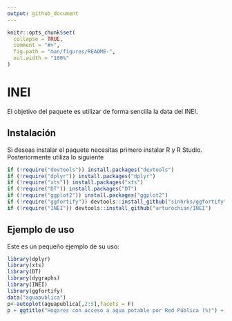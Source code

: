 ```yaml
---
output: github_document
---
```


<!-- README.md is generated from README.Rmd. Please edit that file -->

```r
knitr::opts_chunk$set(
  collapse = TRUE,
  comment = "#>",
  fig.path = "man/figures/README-",
  out.width = "100%"
)
```
# INEI

El objetivo del paquete es utilizar de forma sencilla la data del INEI.

## Instalación

Si deseas instalar el paquete necesitas primero instalar R y R Studio. Posteriormente utiliza lo siguiente

```r
if (!require("devtools")) install.packages("devtools")
if (!require("dplyr")) install.packages("dplyr")
if (!require("xts")) install.packages("xts")
if (!require("DT")) install.packages("DT")
if (!require("ggplot2")) install.packages("ggplot2")
if (!require("ggfortify")) devtools::install_github("sinhrks/ggfortify")
if (!require("INEI")) devtools::install_github("arturochian/INEI")
```

## Ejemplo de uso

Este es un pequeño ejemplo de su uso:

```r
library(dplyr)
library(xts)
library(DT)
library(dygraphs)
library(INEI)
library(ggfortify)
data("aguapublica")
p<-autoplot(aguapublica[,2:5],facets = F)
p + ggtitle("Hogares con acceso a agua potable por Red Pública (%)") + xlab("años") + ylab("(%) población") 

```



